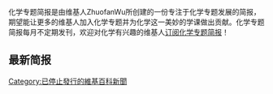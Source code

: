 {{shortcut|P:CHEM/NR}}
化学专题简报是由维基人ZhuofanWu所创建的一份专注于化学专题发展的简报，期望能让更多的维基人加入化学专题并为化学这一美妙的学课做出贡献。化学专题简报每月不定期发刊，欢迎对化学有兴趣的维基人[[Portal:化学/化学专题简报/List_S|订阅化学专题简报]]！

== 最新简报 ==
{{Portal:化学/化学专题简报/2020-08}}

[[Category:已停止發行的維基百科新聞|Category:已停止發行的維基百科新聞]]